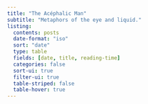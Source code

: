 ```yaml
---
title: "The Acéphalic Man"
subtitle: "Metaphors of the eye and liquid."
listing:
  contents: posts
  date-format: "iso"
  sort: "date"
  type: table
  fields: [date, title, reading-time]
  categories: false
  sort-ui: true
  filter-ui: true
  table-striped: false
  table-hover: true
---
```



